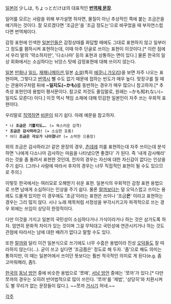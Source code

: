 [[일본어]] 少しは, ちょっとだけは의 대표적인 '''[[번역체 문장]]'''.

일어를 모르는 사람을 위해 부가설명 하자면, 물질이 아닌 추상적인 쪽에 붙는 조금은을 얘기하는 것이다. 잘 모르겠다면 '조금은'을 '조금 정도는'으로 바꾸었을 때 부자연스럽다면 번역체이다.

감정 표현에 인색한 [[일본인]]들은 감정상태를 화답할 때에도 그대로 표현하지 않고 일부러 그 정도를 폄하시켜 표현하는데, 이때 아주 단골로 쓰이는 표현이 이것이다.[* 이런 점에서 우리 말의 '약소하지만', '다소나마' 등의 표현과 상통하는 면이 있다.] 물론 한국의 일상 회화에서는 소심하다는 뉘앙스 탓에 감정표현에 대해 쓰이지 않는다.

[[일본]] [[만화]]나 [[일드]], [[재패니메이션]],일본 [[소설]](특히 [[에쿠니 가오리]])을 보면 자주 나오는 표현이며, 그렇다고 [[번역]]시 뺄 수도 없기 때문에 접하는 빈도가 매우 높다. 맞장구를 칠 때는 관용어구처럼 뒤에 '''~일지도(~かも)'''를 동반하는 경우가 매우 많으니 참고하자.[* 추측성 표현인데 용법이 평서문이다. 참고로 저것도 줄임말로, 원래는 ~かも知れない(~일지도 모른다) 이다.] 이것 역시 책임 소재에 대해 민감한 일본인이 자주 쓰는 우회적 표현이다. 

우리말로 [[직역]]하면 [[비문]]이 되기 쉽다. 아래 예문을 참고하자.

 * 나 '''조금은 기쁠지도….''' (= 쑥스러운 감격)
 * '''조금은 감사하라고!''' (= 소심한 호통)
 * 어디 '''조금은 각오가 나아졌나?''' (= 소박한 으름장)

위의 조금은 감사하라고! 같은 문장의 경우, [[츤데레]] 끼를 표현하는데 자주 쓰이는데 분석하면 '나에게 다소나마 감사하는 마음을 나타냈으면 좋겠다' 가 된다. 즉 '내게 감사해라' 라는 것을 좀 돌려서 표현한 것인데, 전자의 경우는 자신에 대한 자신감이 없다는 인상을 주기 쉽다. (그러나 사람에 따라서 후자의 경우는 너무 직접적인 표현이 될 수도 있으므로 주의.)

이렇듯 한국에서는 여러모로 오해받기 쉬운 표현. 일본식의 우회적인 감정 표현 용법으로 쓰면 남에게 소심하다는 인상을 주기 쉽다. 물론 [[랄까]]보다는 덜 오덕스럽고 쓰이는 용례도 드물게 있지만 이 경우에도 '조금'이라는 표현은 쓰이나 '조금'''은'''' 이라고 표현하는 경우는 그리 많지 않다. 시나 노래 제목처럼 서정성을 부각시키고자 파격적으로 쓰는 경우 외에는 쓰임이 상당히 한정적이다.

다만 이것을 가지고 일본의 국민성이 소심하다거나 가식이라거나 하는 것은 삼가도록 하자. 엄연히 문화적 차이가 있는 것이며 그걸 무턱대고 국민성에 연관시키거나 하는 것도 관점에 따라서는 남에 대한 배려가 없다고 말할 수도 있다.

또한 [[랄까]]와 달리 이건 일본식으로 쓰기에도 너무 수줍은 용법이라 진성 [[오덕]]들도 잘 따라하지 않는다(…). 굳이 쓰고 싶다면 '조금쯤은' 정도로 해 두자. '좀'으로 해도 의미는 통하지만, 이 때는 일본어에서 쓰이던 뜻보다는 훨씬 적극적인 의미로 게 된다(e.g. 좀 고마워해라, 좀!).

[[한국]]의 [[동남 방언]] 중에 비슷한 용법으로 '쪼매', [[서남 방언]] 중에는 '쪼까'가 있다.[* 다만 쪼까의 경우는 오히려 반어법적으로 많이 쓰인다. '쪼까'를 '제법', '상당히'와 치환시켜도 별 무리가 없는 문장들이 많다.]. ~~쪼까 [[거시기]] 허네.~~

[[각주]]
